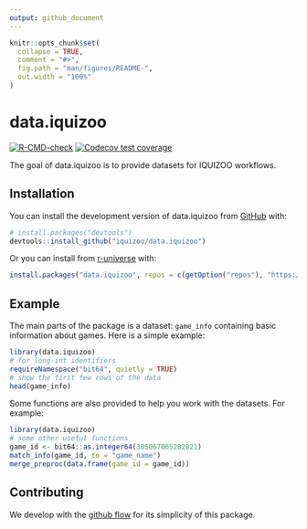 ```yaml
---
output: github_document
---
```


<!-- README.md is generated from README.Rmd. Please edit that file -->

```r
knitr::opts_chunk$set(
  collapse = TRUE,
  comment = "#>",
  fig.path = "man/figures/README-",
  out.width = "100%"
)
```

# data.iquizoo

<!-- badges: start -->
[![R-CMD-check](https://github.com/iquizoo/data.iquizoo/actions/workflows/R-CMD-check.yaml/badge.svg)](https://github.com/iquizoo/data.iquizoo/actions/workflows/R-CMD-check.yaml)
[![Codecov test coverage](https://codecov.io/gh/iquizoo/data.iquizoo/graph/badge.svg)](https://app.codecov.io/gh/iquizoo/data.iquizoo)
<!-- badges: end -->

The goal of data.iquizoo is to provide datasets for IQUIZOO workflows.

## Installation

You can install the development version of data.iquizoo from [GitHub](https://github.com/) with:

``` r
# install.packages("devtools")
devtools::install_github("iquizoo/data.iquizoo")
```

Or you can install from [r-universe](https://iquizoo.r-universe.dev/) with:

``` r
install.packages("data.iquizoo", repos = c(getOption("repos"), "https://iquizoo.r-universe.dev"))
```

## Example

The main parts of the package is a dataset: `game_info` containing basic information about games. Here is a simple example:

```r
library(data.iquizoo)
# for long-int identifiers
requireNamespace("bit64", quietly = TRUE)
# show the first few rows of the data
head(game_info)
```

Some functions are also provided to help you work with the datasets. For example:

```r
library(data.iquizoo)
# some other useful functions
game_id <- bit64::as.integer64(305067065282821)
match_info(game_id, to = "game_name")
merge_preproc(data.frame(game_id = game_id))
```

## Contributing

We develop with the [github flow](https://docs.github.com/en/get-started/quickstart/github-flow) for its simplicity of this package.
